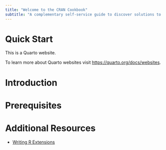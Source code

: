 ```yaml
---
title: "Welcome to the CRAN Cookbook"
subtitle: "A complementary self-service guide to discover solutions to common CRAN submission issues"
---
```



# Quick Start

This is a Quarto website.

To learn more about Quarto websites visit <https://quarto.org/docs/websites>.

# Introduction


# Prerequisites


# Additional Resources


- [Writing R Extensions](https://cran.r-project.org/doc/manuals/R-exts.html)